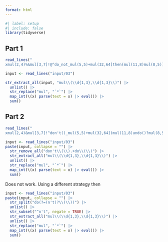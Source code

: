 ```yaml
---
format: html
---
```


```r
#| label: setup
#| include: false
library(tidyverse)
```


## Part 1


```r
read_lines("
xmul(2,4)%&mul[3,7]!@^do_not_mul(5,5)+mul(32,64]then(mul(11,8)mul(8,5))") -> input

input <- read_lines("input/03")

str_extract_all(input, "mul\\(\\d{1,3},\\d{1,3}\\)") |> 
  unlist() |> 
  str_replace("mul", "`*`") |> 
  map_int(\(x) parse(text = x) |> eval()) |> 
  sum()
```

## Part 2


```r
read_lines("
xmul(2,4)&mul[3,7]!^don't()_mul(5,5)+mul(32,64](mul(11,8)undo()?mul(8,5))") -> input

input <- read_lines("input/03")
paste(input, collapse = "") |> 
  str_remove_all("don't\\(\\).+do\\(\\)") |> 
  str_extract_all("mul\\(\\d{1,3},\\d{1,3}\\)") |> 
  unlist() |> 
  str_replace("mul", "`*`") |> 
  map_int(\(x) parse(text = x) |> eval()) |> 
  sum()
```

Does not work. Using a different strategy then

```r

input <- read_lines("input/03")
paste(input, collapse = "") |> 
  str_split("do(?=(n't)?\\(\\))") |> 
  unlist() |> 
  str_subset("^n't", negate = TRUE) |> 
  str_extract_all("mul\\(\\d{1,3},\\d{1,3}\\)") |> 
  unlist() |> 
  str_replace("mul", "`*`") |> 
  map_int(\(x) parse(text = x) |> eval()) |> 
  sum()
```

